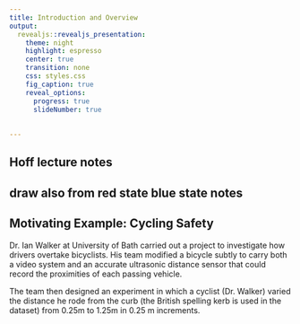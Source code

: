 ```yaml
---
title: Introduction and Overview
output: 
  revealjs::revealjs_presentation:
    theme: night
    highlight: espresso
    center: true
    transition: none
    css: styles.css
    fig_caption: true
    reveal_options:
      progress: true
      slideNumber: true
      
  
---
```


## Hoff lecture notes 

## draw also from red state blue state notes


## Motivating Example: Cycling Safety

Dr. Ian Walker at University of Bath carried out a project to investigate how drivers overtake bicyclists. His team modified a bicycle subtly to carry both a video system and an accurate ultrasonic distance sensor that could record the proximities of each passing vehicle.

The team then designed an experiment in which a cyclist (Dr. Walker) varied the distance he rode from the curb (the British spelling kerb is used in the dataset) from 0.25m to 1.25m in 0.25 m increments. 



